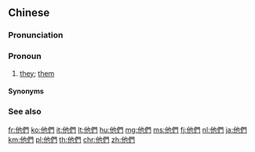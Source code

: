 {{also|他们|她们|她們}}
==Chinese==
{{zh-forms|s=他们}}

===Pronunciation===
{{zh-pron
|m=tāmen
|m-s=ta1men2-1
|c=taa1 mun4
|j=ta1 me
|mn=xm,zz,qz:thaⁿ--bûn/xm,zz,qz:tha--bûn
|w=1ta men
|x=ta1 men
|ma=y
|cat=pron
}}

===Pronoun===
{{zh-pronoun}}

# {{lb|zh|Mandarin|Jin|Changsha|_|Xiang}} [[they]]; [[them]]
#: {{zh-x|凡 接待 他 的，就 是 信 他 名 的 人，他 就 賜 他們 權柄 作 ^神 的 兒女。|ref={{w2|zh|和合本|新標點和合本}} ([[w:Chinese Union Version|Chinese Union Version with New Punctuation]]), {{lang|zh|約翰福音}} (John) 1:12|But as many as received him, to '''them''' gave he power to become the sons of God, even to them that believe on his name.}}

====Synonyms====
{{zh-dial}}

===See also===
{{cmn-personal pronouns}}

{{zh-cat|Beginning}}

[[fr:他們]]
[[ko:他們]]
[[it:他們]]
[[lt:他們]]
[[hu:他們]]
[[mg:他們]]
[[ms:他們]]
[[fj:他們]]
[[nl:他們]]
[[ja:他們]]
[[km:他們]]
[[pl:他們]]
[[th:他們]]
[[chr:他們]]
[[zh:他們]]